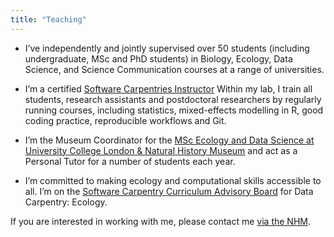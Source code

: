 ```yaml
---
title: "Teaching"
---
```


-   I've independently and jointly supervised over 50 students (including undergraduate, MSc and PhD students) in Biology, Ecology, Data Science, and Science Communication courses at a range of universities.

-   I'm a certified [Software Carpentries Instructor](https://software-carpentry.org) Within my lab, I train all students, research assistants and postdoctoral researchers by regularly running courses, including statistics, mixed-effects modelling in R, good coding practice, reproducible workflows and Git.

-   I'm the Museum Coordinator for the [MSc Ecology and Data Science at University College London & Natural History Museum](https://www.ucl.ac.uk/prospective-students/graduate/taught-degrees/ecology-and-data-science-msc) and act as a Personal Tutor for a number of students each year.

-   I'm committed to making ecology and computational skills accessible to all. I'm on the [Software Carpentry Curriculum Advisory Board](https://carpentries.org/curriculum-advisors/) for Data Carpentry: Ecology.

If you are interested in working with me, please contact me [via the NHM](https://www.nhm.ac.uk/about-us/contact-enquiries/forms/emailform.jsp?recip=A.De-Palma&business_title=Adriana+De%20Palma).
